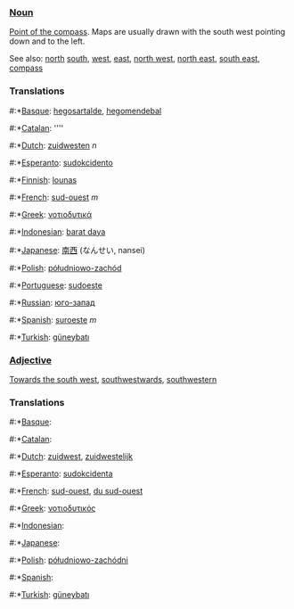 ===[[Noun]]===

[[Point of the compass]]. Maps are usually drawn with the south west pointing down and to the left.

See also: [[north]] [[south]], [[west]], [[east]], [[north west]], [[north east]], [[south east]], [[compass]]

===Translations===
#:*[[Basque]]: [[hegosartalde]], [[hegomendebal]]
#:*[[Catalan]]: [[]] ''''
#:*[[Dutch]]: [[zuidwesten]] ''n''
#:*[[Esperanto]]: [[sudokcidento]]
#:*[[Finnish]]: [[lounas]]
#:*[[French]]: [[sud-ouest]] ''m''
#:*[[Greek]]: [[νοτιοδυτικά]]
#:*[[Indonesian]]: [[barat daya]]
#:*[[Japanese]]: [[南西]] (なんせい, nansei)
#:*[[Polish]]: [[półudniowo-zachód]]
#:*[[Portuguese]]: [[sudoeste]]
#:*[[Russian]]: [[юго-запад]]
#:*[[Spanish]]: [[suroeste]] ''m''
#:*[[Turkish]]: [[güneybatı]]

===[[Adjective]]===

[[Towards the south west]], [[southwestwards]], [[southwestern]]

===Translations===
#:*[[Basque]]: [[]]
#:*[[Catalan]]: [[]]
#:*[[Dutch]]: [[zuidwest]], [[zuidwestelijk]]
#:*[[Esperanto]]: [[sudokcidenta]]
#:*[[French]]: [[sud-ouest]], [[du sud-ouest]]
#:*[[Greek]]: [[νοτιοδυτικός]]
#:*[[Indonesian]]: [[]]
#:*[[Japanese]]: [[]]
#:*[[Polish]]: [[półudniowo-zachódni]]
#:*[[Spanish]]: [[]]
#:*[[Turkish]]: [[güneybatı]]